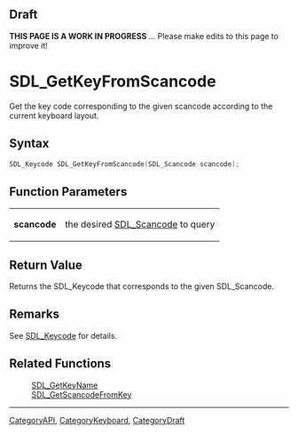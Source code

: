 
== Draft ==


'''THIS PAGE IS A WORK IN PROGRESS''' ... Please make edits to this page to improve it!


= SDL_GetKeyFromScancode =

Get the key code corresponding to the given scancode according to the current keyboard layout.

== Syntax ==

<syntaxhighlight lang='c'>
SDL_Keycode SDL_GetKeyFromScancode(SDL_Scancode scancode);
</syntaxhighlight>

== Function Parameters ==

{|
|'''scancode'''
|the desired [[SDL_Scancode]] to query
|}

== Return Value ==

Returns the SDL_Keycode that corresponds to the given SDL_Scancode.



== Remarks ==

See [[SDL_Keycode]] for details.

== Related Functions ==

:[[SDL_GetKeyName]]
:[[SDL_GetScancodeFromKey]]

----
[[CategoryAPI]], [[CategoryKeyboard]], [[CategoryDraft]]


